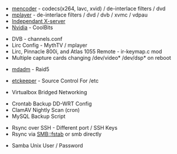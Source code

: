 *[[mencoder]] - codecs(x264, lavc, xvid) / de-interlace filters / dvd
*[[mplayer]] - de-interlace filters / dvd / dvb / xvmc / vdpau
*[[Independant X-server]]
*[[Nvidia]] - CoolBits


*DVB - channels.conf
*Lirc Config - MythTV / mplayer
*Lirc, Pinnacle 800i, and Atlas 1055 Remote - ir-keymap.c mod
*Multiple capture cards changing /dev/video* /dev/dsp* on reboot


*[[mdadm]] - Raid5


*[[etckeeper]] - Source Control For /etc


*Virtualbox Bridged Networking


*Crontab Backup DD-WRT Config
*ClamAV Nightly Scan (cron)
*MySQL Backup Script


*Rsync over SSH - Different port / SSH Keys
*Rsync via SMB::fstab or smb directly


*Samba Unix User / Password